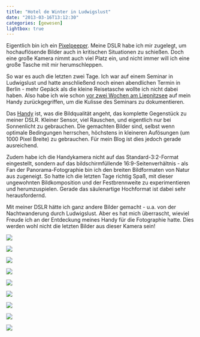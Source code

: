 ```yaml
---
title: "Hotel de Winter in Ludwigslust"
date: "2013-03-16T13:12:30"
categories: [gewesen]
lightbox: true
---
```


Eigentlich bin ich ein [Pixelpeeper](http://en.wiktionary.org/wiki/pixel_peeper). Meine DSLR habe ich mir zugelegt, um hochauflösende Bilder auch in kritischen Situationen zu schießen. Doch eine große Kamera nimmt auch viel Platz ein, und nicht immer will ich eine große Tasche mit mir herumschleppen.

So war es auch die letzten zwei Tage. Ich war auf einem Seminar in Ludwigslust und hatte anschließend noch einen abendlichen Termin in Berlin - mehr Gepäck als die kleine Reisetasche wollte ich nicht dabei haben. Also habe ich wie schon [vor zwei Wochen am Liepnitzsee](/2013/03/03/liepnitzsee/) auf mein Handy zurückgegriffen, um die Kulisse des Seminars zu dokumentieren.

Das [Handy](/blog/?s=milestone) ist, was die Bildqualität angeht, das komplette Gegenstück zu meiner DSLR. Kleiner Sensor, viel Rauschen, und eigentlich nur bei Sonnenlicht zu gebrauchen. Die gemachten Bilder sind, selbst wenn optimale Bedingungen herrschen, höchstens in kleineren Aufösungen (um 1000 Pixel Breite) zu gebrauchen. Für mein Blog ist dies jedoch gerade ausreichend.

Zudem habe ich die Handykamera nicht auf das Standard-3:2-Format eingestellt, sondern auf das bildschirmfüllende 16:9-Seitenverhältnis - als Fan der Panorama-Fotographie bin ich den breiten Bildformaten von Natur aus zugeneigt. So hatte ich die letzten Tage richtig Spaß, mit dieser ungewohnten Bildkomposition und der Festbrennweite zu experimentieren und herumzuspielen. Gerade das säulenartige Hochformat ist dabei sehr herausfordernd.

Mit meiner DSLR hätte ich ganz andere Bilder gemacht - u.a. von der Nachtwanderung durch Ludwigslust. Aber es hat mich überrascht, wieviel Freude ich an der Entdeckung meines Handy für die Fotographie hatte. Dies werden wohl nicht die letzten Bilder aus dieser Kamera sein!

::: {layout="[[1,1,1],[1,1,1],[1,1,1]]"}
![](IMG_20130314_170126-3.jpg){group="winter"}

![](IMG_20130314_170820-3.jpg){group="winter"}

![](IMG_20130314_173501-3.jpg){group="winter"}

![](IMG_20130314_165120-3.jpg){group="winter"}

![](IMG_20130314_173526-3.jpg){group="winter"}

![](IMG_20130314_173445-3.jpg){group="winter"}

![](IMG_20130315_154430-3.jpg){group="winter"}

![](IMG_20130315_134307-3.jpg){group="winter"}

![](IMG_20130314_173547-3.jpg){group="winter"}
:::